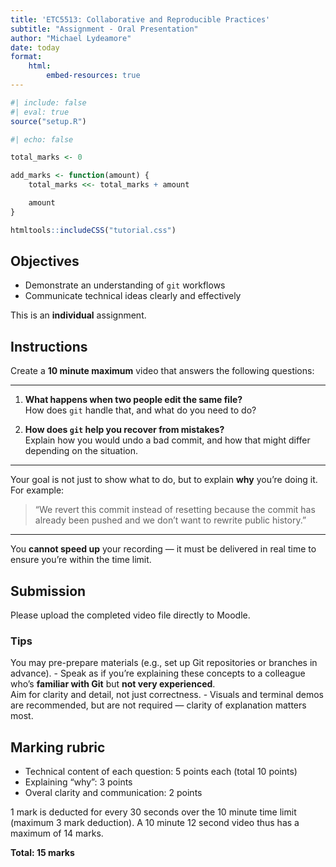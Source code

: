 ```yaml
---
title: 'ETC5513: Collaborative and Reproducible Practices'
subtitle: "Assignment - Oral Presentation"
author: "Michael Lydeamore"
date: today
format:
    html:
        embed-resources: true
---
```



```r
#| include: false
#| eval: true
source("setup.R")
```

```r
#| echo: false

total_marks <- 0

add_marks <- function(amount) {
    total_marks <<- total_marks + amount

    amount
}

```

```r
htmltools::includeCSS("tutorial.css")
```


## Objectives

* Demonstrate an understanding of `git` workflows
* Communicate technical ideas clearly and effectively

::: {.callout-important}
This is an **individual**  assignment.
:::

## Instructions

Create a **10 minute maximum** video that answers the following questions:

---

1. **What happens when two people edit the same file?**  
   How does `git` handle that, and what do you need to do?

2. **How does `git` help you recover from mistakes?**  
   Explain how you would undo a bad commit, and how that might differ depending on the situation.

---

Your goal is not just to show what to do, but to explain **why** you’re doing it. For example:

>  "We revert this commit instead of resetting because the commit has already been pushed and we don’t want to rewrite public history."

---

::: {.callout-important}
You **cannot speed up** your recording — it must be delivered in real time to ensure you're within the time limit.
:::

## Submission

Please upload the completed video file directly to Moodle.

### Tips

You may pre-prepare materials (e.g., set up Git repositories or branches in advance).
- Speak as if you're explaining these concepts to a colleague who’s **familiar with Git** but **not very experienced**.  
  Aim for clarity and detail, not just correctness.
- Visuals and terminal demos are recommended, but are not required — clarity of explanation matters most.

## Marking rubric

* Technical content of each question: 5 points each (total 10 points)
* Explaining "why": 3 points
* Overal clarity and communication: 2 points

1 mark is deducted for every 30 seconds over the 10 minute time limit (maximum 3 mark deduction). A 10 minute 12 second video thus has a maximum of 14 marks.

**Total: 15 marks**